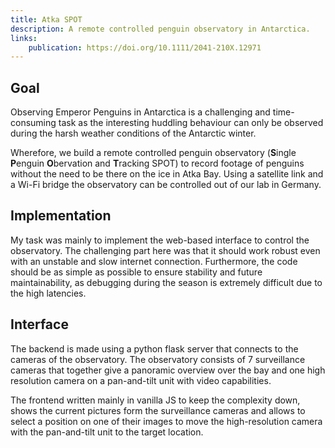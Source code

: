 ```yaml
---
title: Atka SPOT
description: A remote controlled penguin observatory in Antarctica.
links:
    publication: https://doi.org/10.1111/2041-210X.12971
---
```


Goal
----

Observing Emperor Penguins in Antarctica is a challenging and time-consuming task
as the interesting huddling behaviour can only be observed during the harsh weather conditions
of the Antarctic winter.

Wherefore, we build a remote controlled penguin observatory (**S**ingle **P**enguin **O**bervation and
**T**racking SPOT) to record footage of
penguins without the need to be there on the ice in Atka Bay.
Using a satellite link and a Wi-Fi bridge the
observatory can be controlled out of our lab in Germany.

<SpotOverviewImage/>

Implementation
--------------

My task was mainly to implement the web-based interface to control the observatory.
The challenging part here was that it should work robust even with an unstable and slow
internet connection. Furthermore, the code should be as simple as possible to ensure stability and
future maintainability, as debugging during the season is extremely difficult due to the high latencies.

Interface
---------

The backend is made using a python flask server that connects to the cameras of the observatory.
The observatory consists of 7 surveillance cameras that together give a panoramic overview over the bay and
one high resolution camera on a pan-and-tilt unit with video capabilities.

The frontend written mainly in vanilla JS to keep the complexity down, shows the current pictures form the
surveillance cameras and allows to select a position on one of their images to move the high-resolution camera
with the pan-and-tilt unit to the target location.

